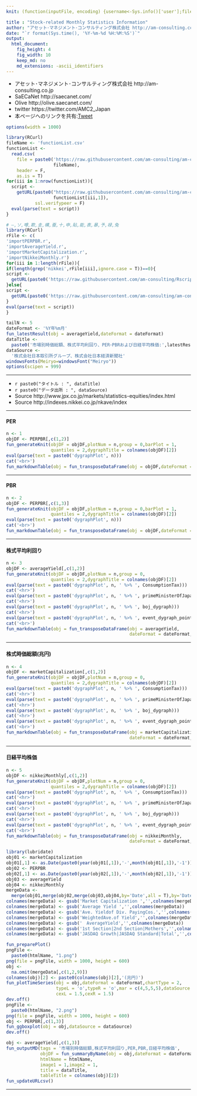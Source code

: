 ```yaml
---
knit: (function(inputFile, encoding) {username<-Sys.info()['user'];fileName<-'defaultPath.csv';pathToFile <-paste0('C:/Users/', username,'/Desktop/pathToCSV/');setwd(pathToFile);buf0<-read.csv(fileName,header = F,skip = 0,stringsAsFactor = F,check.names = F,fileEncoding = 'utf-8');timeStamp<-format(Sys.time(),'%Y%m%d%H%M%S');htmlName<-'equitySecurities';rmarkdown::render(inputFile, encoding = encoding, output_file = paste0('C:/Users/',username,buf0[2,1],'charts/','am-consulting.co.jp-',htmlName,'.html')) })

title : "Stock-related Monthly Statistics Information"
author: "アセット･マネジメント･コンサルティング株式会社 http://am-consulting.co.jp"
date: "`r format(Sys.time(), '%Y-%m-%d %H:%M:%S')`"
output: 
  html_document:
    fig_height: 4
    fig_width: 10
    keep_md: no
    md_extensions: -ascii_identifiers 
---
```

<link href="http://knowledgevault.saecanet.com/components/rmarkdown-html.css" rel="stylesheet">
<script src="http://knowledgevault.saecanet.com/components/JavascriptCode.js"></script>
<style>.main-container {max-width : 1000px;}</style>

- アセット･マネジメント･コンサルティング株式会社 http://am-consulting.co.jp
- SaECaNet http://saecanet.com/
- Olive http://olive.saecanet.com/
- twitter https://twitter.com/AMC2_Japan
- 本ページへのリンクを共有:<a href="https://twitter.com/share" class="twitter-share-button" data-via="AMC2_Japan" data-size="large">Tweet</a> <script>!function(d,s,id){var js,fjs=d.getElementsByTagName(s)[0],p=/^http:/.test(d.location)?'http':'https';if(!d.getElementById(id)){js=d.createElement(s);js.id=id;js.src=p+'://platform.twitter.com/widgets.js';fjs.parentNode.insertBefore(js,fjs);}}(document, 'script', 'twitter-wjs');</script>

```r
options(width = 1000)
```

```r
library(RCurl)
fileName <- 'functionList.csv'
functionList <-
  read.csv(
    file = paste0('https://raw.githubusercontent.com/am-consulting/am-consulting.github.io/master/csv/',
                  fileName),
    header = F,
    as.is = T)
for(iii in 1:nrow(functionList)){
  script <- 
    getURL(paste0("https://raw.githubusercontent.com/am-consulting/am-consulting.github.io/master/", 
                  functionList[iii,1]),
           ssl.verifypeer = F)
  eval(parse(text = script))
}
```

```r
# ―,ソ,噂,欺,圭,構,蚕,十,申,貼,能,表,暴,予,禄,兔
library(RCurl)
rFile <- c(
'importPERPBR.r',
'importAverageYield.r',
'importMarketCapitalization.r',
'importNikkeiMonthly.r')
for(iii in 1:length(rFile)){
if(length(grep('nikkei',rFile[iii],ignore.case = T))==0){  
script <- 
  getURL(paste0('https://raw.githubusercontent.com/am-consulting/Rscript/master/',rFile[iii]),ssl.verifypeer = F)
}else{
script <- 
  getURL(paste0('https://raw.githubusercontent.com/am-consulting/am-consulting.github.io/master/',rFile[iii]),ssl.verifypeer = F)
}
eval(parse(text = script))
}
```

```r
tailN <- 5
dateFormat <- '%Y年%m月'
fun_latestResult(obj = averageYield,dateFormat = dateFormat)
dataTitle <- 
  paste0('市場別時価総額、株式平均利回り、PER･PBRおよび日経平均株価:',latestResult)
dataSource <- 
  '株式会社日本取引所グループ、株式会社日本経済新聞社'
windowsFonts(Meiryo=windowsFont("Meiryo"))
options(scipen = 999)
```

***

- `r paste0("タイトル : ", dataTitle)`
- `r paste0("データ出所 : ", dataSource)`
- Source http://www.jpx.co.jp/markets/statistics-equities/index.html
- Source http://indexes.nikkei.co.jp/nkave/index

***

#### PER

```r
n <- 1
objDF <- PERPBR[,c(1,2)]
fun_generateKnit(objDF = objDF,plotNum = n,group = 0,barPlot = 1,
                 quantiles = 2,dygraphTitle = colnames(objDF)[2])
eval(parse(text = paste0('dygraphPlot', n)))
cat('<br>')
fun_markdownTable(obj = fun_transposeDataFrame(obj = objDF,dateFormat = dateFormat,tailN = tailN))
```

***

#### PBR

```r
n <- 2
objDF <- PERPBR[,c(1,3)]
fun_generateKnit(objDF = objDF,plotNum = n,group = 0,barPlot = 1,
                 quantiles = 2,dygraphTitle = colnames(objDF)[2])
eval(parse(text = paste0('dygraphPlot', n)))
cat('<br>')
fun_markdownTable(obj = fun_transposeDataFrame(obj = objDF,dateFormat = dateFormat,tailN = tailN))
```

***

#### 株式平均利回り

```r
n <- 3
objDF <- averageYield[,c(1,2)]
fun_generateKnit(objDF = objDF,plotNum = n,group = 0,
                 quantiles = 2,dygraphTitle = colnames(objDF)[2])
eval(parse(text = paste0('dygraphPlot', n, ' %>% ', ConsumptionTax)))
cat('<hr>')
eval(parse(text = paste0('dygraphPlot', n, ' %>% ', primeMinisterOfJapan_dygraph)))
cat('<hr>')
eval(parse(text = paste0('dygraphPlot', n, ' %>% ', boj_dygraph)))
cat('<hr>')
eval(parse(text = paste0('dygraphPlot', n, ' %>% ', event_dygraph_point,' %>%  ',event_dygraph_range)))
cat('<br>')
fun_markdownTable(obj = fun_transposeDataFrame(obj = averageYield,
                                               dateFormat = dateFormat,tailN = tailN))
```

***

#### 株式時価総額(兆円)

```r
n <- 4
objDF <- marketCapitalization[,c(1,2)]
fun_generateKnit(objDF = objDF,plotNum = n,group = 0,
                 quantiles = 2,dygraphTitle = colnames(objDF)[2])
eval(parse(text = paste0('dygraphPlot', n, ' %>% ', ConsumptionTax)))
cat('<hr>')
eval(parse(text = paste0('dygraphPlot', n, ' %>% ', primeMinisterOfJapan_dygraph)))
cat('<hr>')
eval(parse(text = paste0('dygraphPlot', n, ' %>% ', boj_dygraph)))
cat('<hr>')
eval(parse(text = paste0('dygraphPlot', n, ' %>% ', event_dygraph_point,' %>%  ',event_dygraph_range)))
cat('<br>')
fun_markdownTable(obj = fun_transposeDataFrame(obj = marketCapitalization,
                                               dateFormat = dateFormat,tailN = tailN))
```

***

#### 日経平均株価

```r
n <- 5
objDF <- nikkeiMonthly[,c(1,2)]
fun_generateKnit(objDF = objDF,plotNum = n,group = 0,
                 quantiles = 2,dygraphTitle = colnames(objDF)[2])
eval(parse(text = paste0('dygraphPlot', n, ' %>% ', ConsumptionTax)))
cat('<hr>')
eval(parse(text = paste0('dygraphPlot', n, ' %>% ', primeMinisterOfJapan_dygraph)))
cat('<hr>')
eval(parse(text = paste0('dygraphPlot', n, ' %>% ', boj_dygraph)))
cat('<hr>')
eval(parse(text = paste0('dygraphPlot', n, ' %>% ', event_dygraph_point,' %>%  ',event_dygraph_range)))
cat('<br>')
fun_markdownTable(obj = fun_transposeDataFrame(obj = nikkeiMonthly,
                                               dateFormat = dateFormat,tailN = tailN))
```

```r
library(lubridate)
obj01 <- marketCapitalization
obj01[,1] <- as.Date(paste0(year(obj01[,1]),'-',month(obj01[,1]),'-1'))
obj02 <- PERPBR
obj02[,1] <- as.Date(paste0(year(obj02[,1]),'-',month(obj02[,1]),'-1'))
obj03 <- averageYield
obj04 <- nikkeiMonthly
mergeData <-
  merge(obj01,merge(obj02,merge(obj03,obj04,by='Date',all = T),by='Date',all=T),by='Date',all=T)
colnames(mergeData) <- gsub('Market Capitalization ','',colnames(mergeData))
colnames(mergeData) <- gsub('Average Yield ','',colnames(mergeData))
colnames(mergeData) <- gsub('Ave. Yieldof Div. PayingCos.','',colnames(mergeData))
colnames(mergeData) <- gsub('WeightedAve.of Yield','',colnames(mergeData))
colnames(mergeData) <- gsub('　AverageYield','',colnames(mergeData))
colnames(mergeData) <- gsub('1st Section|2nd Section|Mothers','',colnames(mergeData))
colnames(mergeData) <- gsub('JASDAQ Growth|JASDAQ Standard|Total','',colnames(mergeData))
```

```r
fun_preparePlot()
pngFile <-
  paste0(htmlName, "1.png")
png(file = pngFile, width = 1000, height = 600)
obj <-
  na.omit(mergeData[,c(1,2,9)])
colnames(obj)[2] <- paste0(colnames(obj)[2],'(兆円)')
fun_plotTimeSeries(obj = obj,dateFormat = dateFormat,chartType = 2,
                   typeL = 'o',typeR = 'o',mar = c(4,5,5,5),dataSource = dataSource,
                   cexL = 1.5,cexR = 1.5)
dev.off()
pngFile <-
  paste0(htmlName, "2.png")
png(file = pngFile, width = 1000, height = 600)
obj <- PERPBR[,c(1,3)]
fun_ggboxplot(obj = obj,dataSource = dataSource)
dev.off()
```

```r
obj <- averageYield[,c(1,3)]
fun_outputMD(tags = '市場別時価総額,株式平均利回り,PER,PBR,日経平均株価',
             objDF = fun_summaryByName(obj = obj,dateFormat = dateFormat),
             htmlName = htmlName,
             image1 = 1,image2 = 1,
             title = dataTitle,
             tableTitle = colnames(obj)[2])
fun_updateURLcsv()
```

***
<script>MakeNegative()</script>
<script>
  (function(i,s,o,g,r,a,m){i['GoogleAnalyticsObject']=r;i[r]=i[r]||function(){
  (i[r].q=i[r].q||[]).push(arguments)},i[r].l=1*new Date();a=s.createElement(o),
  m=s.getElementsByTagName(o)[0];a.async=1;a.src=g;m.parentNode.insertBefore(a,m)
  })(window,document,'script','https://www.google-analytics.com/analytics.js','ga');

  ga('create', 'UA-3077339-5', 'auto');
  ga('send', 'pageview');

</script>
